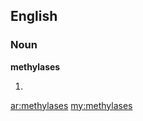 ==English==

===Noun===
'''methylases'''

# {{plural of|[[methylase]]}}

[[ar:methylases]]
[[my:methylases]]